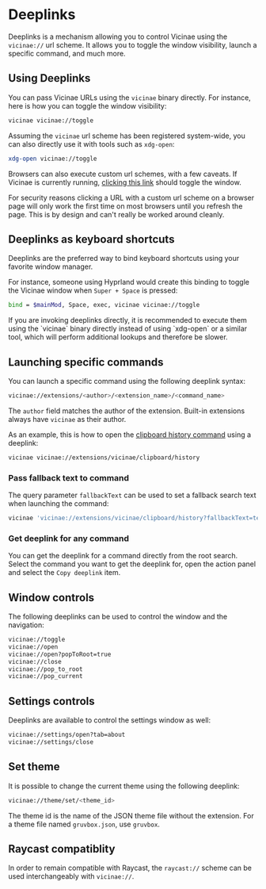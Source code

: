 # Deeplinks

Deeplinks is a mechanism allowing you to control Vicinae using the `vicinae://` url scheme. It allows you to toggle the window visibility, launch a specific command, and much more.

## Using Deeplinks

You can pass Vicinae URLs using the `vicinae` binary directly. For instance, here is how you can toggle the window visibility:

```bash
vicinae vicinae://toggle
```

Assuming the `vicinae` url scheme has been registered system-wide, you can also directly use it with tools such as `xdg-open`:

```bash
xdg-open vicinae://toggle
```

Browsers can also execute custom url schemes, with a few caveats.
If Vicinae is currently running, [clicking this link](vicinae://toggle) should toggle the window.

<Note>
	For security reasons clicking a URL with a custom url scheme on a browser page will only work the first time on most browsers until you refresh the page. This is by design and can't really be worked around cleanly.
</Note>

## Deeplinks as keyboard shortcuts


Deeplinks are the preferred way to bind keyboard shortcuts using your favorite window manager.

For instance, someone using Hyprland would create this binding to toggle the Vicinae window when `Super + Space` is pressed:

```bash
bind = $mainMod, Space, exec, vicinae vicinae://toggle
```

<Note>
	If you are invoking deeplinks directly, it is recommended to execute them using the `vicinae` binary directly instead of using `xdg-open` or a similar tool, which will perform additional lookups and therefore be slower.
</Note>


## Launching specific commands

You can launch a specific command using the following deeplink syntax:

```bash
vicinae://extensions/<author>/<extension_name>/<command_name>
```

The `author` field matches the author of the extension. Built-in extensions always have `vicinae` as their author. 

As an example, this is how to open the [clipboard history command](vicinae://extensions/vicinae/clipboard/history) using a deeplink:

```bash
vicinae vicinae://extensions/vicinae/clipboard/history
```

### Pass fallback text to command

The query parameter `fallbackText` can be used to set a fallback search text when launching the command:

```bash
vicinae 'vicinae://extensions/vicinae/clipboard/history?fallbackText=text'
```


### Get deeplink for any command

You can get the deeplink for a command directly from the root search. Select the command you want to get the deeplink for, open the action panel and select the `Copy deeplink` item.

## Window controls

The following deeplinks can be used to control the window and the navigation:

```bash
vicinae://toggle
vicinae://open
vicinae://open?popToRoot=true
vicinae://close
vicinae://pop_to_root
vicinae://pop_current
```

## Settings controls

Deeplinks are available to control the settings window as well:

```bash
vicinae://settings/open?tab=about
vicinae://settings/close
```

## Set theme

It is possible to change the current theme using the following deeplink:

```bash
vicinae://theme/set/<theme_id>
```

The theme id is the name of the JSON theme file without the extension. For a theme file named `gruvbox.json`, use `gruvbox`.

## Raycast compatiblity

In order to remain compatible with Raycast, the `raycast://` scheme can be used interchangeably with `vicinae://`.
